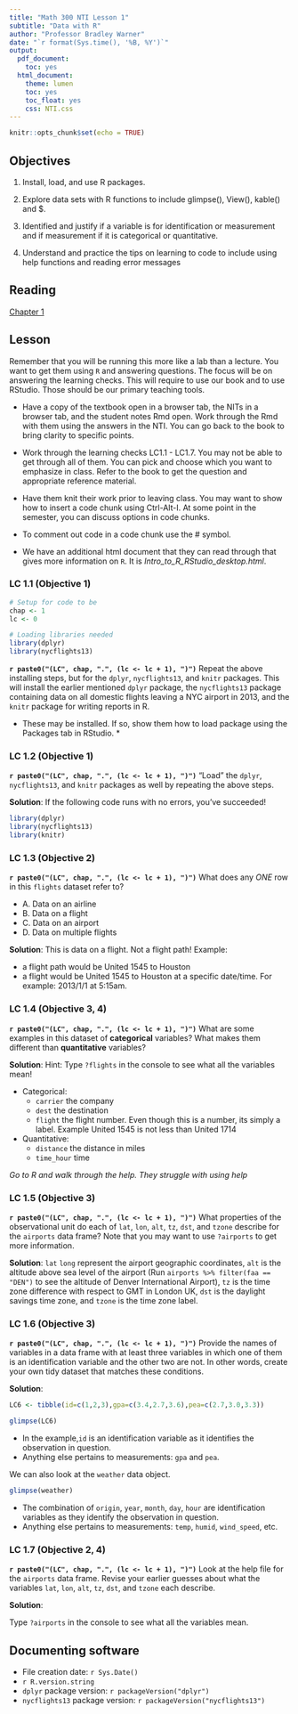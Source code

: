 ```yaml
---
title: "Math 300 NTI Lesson 1"
subtitle: "Data with R"
author: "Professor Bradley Warner"
date: "`r format(Sys.time(), '%B, %Y')`"
output:
  pdf_document:
    toc: yes
  html_document:
    theme: lumen
    toc: yes
    toc_float: yes
    css: NTI.css
---
```


```r
knitr::opts_chunk$set(echo = TRUE)
```

## Objectives

1. Install, load, and use R packages.

2. Explore data sets with R functions to include glimpse(), View(), kable() and $.

3. Identified and justify if a variable is for identification or measurement and if measurement if it is categorical or quantitative.  

4. Understand and practice the tips on learning to code to include using help functions and reading error messages

## Reading 

[Chapter 1](https://moderndive.com/1-getting-started.html)

## Lesson 

Remember that you will be running this more like a lab than a lecture. You want to get them using `R` and answering questions. The focus will be on answering the learning checks. This will require to use our book and to use RStudio. Those should be our primary teaching tools.

+ Have a copy of the textbook open in a browser tab, the NITs in a browser tab, and the student notes Rmd open. Work through the Rmd with them using the answers in the NTI. You can go back to the book to bring clarity to specific points. 

+ Work through the learning checks LC1.1 - LC1.7. You may not be able to get through all of them. You can pick and choose which you want to emphasize in class. Refer to the book to get the question and appropriate reference material.

+ Have them knit their work prior to leaving class. You may want to show how to insert a code chunk using Ctrl-Alt-I. At some point in the semester, you can discuss options in code chunks.

+ To comment out code in a code chunk use the # symbol.

+ We have an additional html document that they can read through that gives more information on `R`. It is *Intro_to_R_RStudio_desktop.html*.

### LC 1.1 (Objective 1)


```r
# Setup for code to be 
chap <- 1
lc <- 0
```

```r
# Loading libraries needed
library(dplyr)
library(nycflights13)
```

**`r paste0("(LC", chap, ".", (lc <- lc + 1), ")")`**  Repeat the above installing steps, but for the `dplyr`, `nycflights13`, and `knitr` packages. This will install the earlier mentioned `dplyr` package, the `nycflights13` package containing data on all domestic flights leaving a NYC airport in 2013, and the `knitr` package for writing reports in R. 

* These may be installed. If so, show them how to load package using the Packages tab in RStudio. *

### LC 1.2 (Objective 1)

**`r paste0("(LC", chap, ".", (lc <- lc + 1), ")")`** "Load" the `dplyr`, `nycflights13`, and `knitr` packages as well by repeating the above steps.

**Solution**: If the following code runs with no errors, you've succeeded!

```r
library(dplyr)
library(nycflights13)
library(knitr)
```

### LC 1.3 (Objective 2)

**`r paste0("(LC", chap, ".", (lc <- lc + 1), ")")`** What does any *ONE* row in this `flights` dataset refer to?

- A. Data on an airline 
- B. Data on a flight
- C. Data on an airport
- D. Data on multiple flights

**Solution**: This is data on a flight. Not a flight path! Example: 

* a flight path would be United 1545 to Houston
* a flight would be United 1545 to Houston at a specific date/time. For example: 2013/1/1 at 5:15am.

### LC 1.4 (Objective 3, 4)

**`r paste0("(LC", chap, ".", (lc <- lc + 1), ")")`** What are some examples in this dataset of **categorical** variables?  What makes them different than **quantitative** variables?

**Solution**: Hint: Type `?flights` in the console to see what all the variables mean!

* Categorical:
    + `carrier` the company
    + `dest` the destination
    + `flight` the flight number. Even though this is a number, its simply a label. Example United 1545 is not  less than United 1714
* Quantitative:
    + `distance` the distance in miles
    + `time_hour` time

*Go to R and walk through the help. They struggle with using help*

### LC 1.5 (Objective 3)

**`r paste0("(LC", chap, ".", (lc <- lc + 1), ")")`** What properties of the observational unit do each of `lat`, `lon`, `alt`, `tz`, `dst`, and `tzone` describe for the `airports` data frame?  Note that you may want to use `?airports` to get more information.

**Solution**: `lat` `long` represent the airport geographic coordinates, `alt` is the altitude above sea level of the airport (Run `airports %>% filter(faa == "DEN")` to see the altitude of Denver International Airport), `tz` is the time zone difference with respect to GMT in London UK, `dst` is the daylight savings time zone, and `tzone` is the time zone label.

### LC 1.6 (Objective 3)

**`r paste0("(LC", chap, ".", (lc <- lc + 1), ")")`** Provide the names of variables in a data frame with at least three variables in which one of them is an identification variable and the other two are not.  In other words, create your own tidy dataset that matches these conditions.

**Solution**: 


```r
LC6 <- tibble(id=c(1,2,3),gpa=c(3.4,2.7,3.6),pea=c(2.7,3.0,3.3))
```

```r
glimpse(LC6)
```

* In the example,`id` is an identification variable as it identifies the observation in question.
* Anything else pertains to measurements: `gpa` and `pea`.

We can also look at the `weather` data object.

```r
glimpse(weather)
```

* The combination of `origin`, `year`, `month`, `day`, `hour`  are identification variables as they identify the observation in question.
* Anything else pertains to measurements: `temp`, `humid`, `wind_speed`, etc.

### LC 1.7 (Objective 2, 4)

**`r paste0("(LC", chap, ".", (lc <- lc + 1), ")")`** Look at the help file for the `airports` data frame. Revise your earlier guesses about what the variables `lat`, `lon`, `alt`, `tz`, `dst`, and `tzone` each describe.

**Solution**: 

Type `?airports` in the console to see what all the variables mean.

## Documenting software 

  * File creation date: `r Sys.Date()`
  * `r R.version.string`
  * `dplyr` package version: `r packageVersion("dplyr")`
  * `nycflights13` package version: `r packageVersion("nycflights13")`
